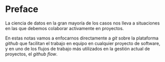 # Preface {.unnumbered}

La ciencia de datos en la gran mayoría de los casos nos lleva a situaciones en las que debemos colaborar activamente en proyectos.

En estas notas vamos a enfocarnos directamente a *git* sobre la plataforma *github* que facilitan el trabajo en equipo en cualquier proyecto de software, y en uno de los flujos de trabajo más utilizados en la gestión actual de proyectos, el *github flow*.
